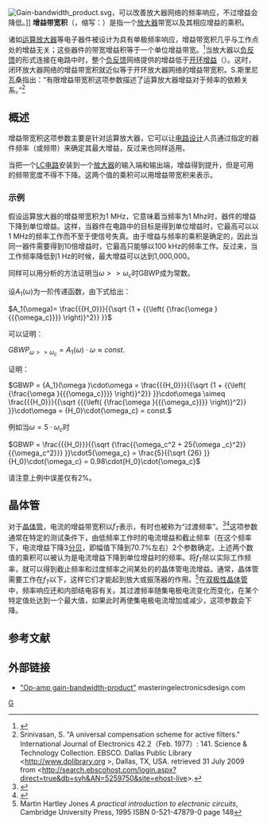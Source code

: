 {{NoteTA
|G1=Electronics
}}
[[File:Gain-bandwidth_product.svg|thumb]]，可以改善放大器网络的频率响应，不过增益会降低。]]
'''增益带宽积'''（{{lang-en|'''gain–bandwidth product'''}}，缩写：{{lang|en|'''GBWP''', '''GBW''', '''GBP''' or '''GB'''}}）是指一个[[放大器|放大器]]带宽以及其相应增益的乘积。

诸如[[运算放大器|运算放大器]]等电子器件被设计为具有单极频率响应，增益带宽积几乎与工作点处的增益无关；这些器件的带宽增益积等于一个单位增益带宽。<ref>{{cite book|title=Analog And Digital Electronics|author=U. A. Bakshi and A. P. Godse|publisher=Technical Publications|year=2009|isbn=978-81-8431-708-4|pages=2–5|url=http://books.google.com/books?id=Nw-1RETEUFUC&pg=SA1-PA105}}</ref>当放大器以[[负反馈放大器|负反馈]]的形式连接在电路中时，整个[[负反馈|负反馈]]网络提供的增益低于[[开环增益|开环增益]]（{{lang|en|Open-loop gain}}）。这时，闭环放大器网络的增益带宽积就近似等于开环放大器网络的增益带宽积。S.斯里尼瓦桑指出：“有限增益带宽积这项参数描述了运算放大器增益对于频率的依赖关系。”<ref>Srinivasan, S. "A universal compensation scheme for active filters." International Journal of Electronics 42.2（Feb. 1977）: 141. Science & Technology Collection. EBSCO. Dallas Public Library <http://www.dplibrary.org {{webarchive|url=https://web.archive.org/web/20110630045749/http://www.dplibrary.org/ |date=2011-06-30 }}>, Dallas, TX, USA.  retrieved 31 July 2009 from <http://search.ebscohost.com/login.aspx?direct=true&db=syh&AN=5259750&site=ehost-live>.</ref>

== 概述 ==
增益带宽积这项参数主要是针对运算放大器，它可以让[[电路设计|电路设计]]人员通过指定的器件频率（或频带）来确定其最大增益，反过来也同样适用。

当把一个[[LC电路|LC电路]]安装到一个[[放大器|放大器]]的输入端和输出端，增益得到提升，但是可用的频带宽度不得不下降。这两个值的乘积可以用增益带宽积来表示。

=== 示例 ===
假设运算放大器的增益带宽积为1 MHz，它意味着当频率为1 Mhz时，器件的增益下降到单位增益。这样，当器件在电路中的目标是得到单位增益时，它最高可以以1 MHz的频率工作而不至于使信号失真。由于增益与频率的乘积是确定的，因此当同一器件需要得到10倍增益时，它最高只能够以100 kHz的频率工作。反过来，当工作频率降低到1 Hz的时候，最大增益可以达到1,000,000。

同样可以用分析的方法证明当<math>\omega >> \omega_c</math>时GBWP成为常数。

设<math>A_1(\omega)</math>为一阶传递函数，由下式给出：

<math>A_1(\omega)= \frac{{{H_0}}}{{\sqrt {1 + {{\left( {\frac{\omega }{{{\omega_c}}}} \right)}^2}} }}</math>

可以证明：

<math>GBWP_{\omega  >  > {\omega_c}} = {A_1}(\omega)\cdot\omega  \approx const.</math>

证明：

<math>GBWP = {A_1}(\omega )\cdot\omega  = \frac{{{H_0}}}{{\sqrt {1 + {{\left( {\frac{\omega }{{{\omega_c}}}} \right)}^2}} }}\cdot\omega \simeq \frac{{{H_0}}}{{\sqrt {{{\left( {\frac{\omega }{{{\omega_c}}}} \right)}^2}} }}\cdot\omega = {H_0}\cdot{\omega_c} = const.</math>

例如当<math>\omega = 5\cdot \omega_c</math>时

<math>GBWP = \frac{{{H_0}}}{{\sqrt {\frac{{\omega_c^2 + 25{\omega _c}^2}}{{\omega_c^2}}} }}\cdot5{\omega_c} = \frac{5}{{\sqrt {26} }}{H_0}\cdot{\omega_c} = 0.98\cdot{H_0}\cdot{\omega_c}</math>

请注意上例中误差仅有2%。

== 晶体管 ==
对于[[晶体管|晶体管]]，电流的增益带宽积以<math>f_T</math>表示，有时也被称为“过渡频率”。<ref>
{{cite book
 | title = Principles of transistor circuits: introduction to the design of amplifiers, receivers, and digital
 | edition = 9th
 | author = Stanley William Amos and Mike James
 | publisher = Newnes
 | year = 2000
 | isbn = 978-0-7506-4427-3
 | page = 169
 | url = http://books.google.com/books?id=mfec2Zw_b7wC&pg=PA169
 }}</ref><ref>
{{cite book
 | title = Fundamentals of semiconductor devices
 | author = M K Achuthan and K N Bhat
 | publisher = Tata McGraw-Hill Education
 | year = 2007
 | isbn = 978-0-07-061220-4
 | page = 408
 | url = http://books.google.com/books?id=REQkwBF4cVoC&pg=PA408
 }}</ref>这项参数通常在特定的测试条件下，由低频率工作时的电流增益和截止频率（在这个频率下，电流增益下降3[[分贝|分贝]]，即幅值下降到70.7%左右）2个参数确定。上述两个数值的乘积可以被认为是电流增益下降到单位增益时的频率。将<math>f_T</math>除以实际工作频率，就可以得到截止频率和过度频率之间某处的的晶体管电流增益。通常，晶体管需要工作在<math>f_T</math>以下，这样它们才能起到放大或振荡器的作用。<ref> Martin Hartley Jones  ''A practical introduction to electronic circuits'', Cambridge University Press, 1995 ISBN 0-521-47879-0  page 148 </ref>在[[双极性晶体管|双极性晶体管]]中，频率响应还和内部结电容有关。其过渡频率随集电极电流变化而变化，在某个特定值处达到一个最大值，如果此时再使集电极电流增加或减少，这项参数会下降。

== 参考文献 ==
{{reflist}}

== 外部链接 ==

* [http://masteringelectronicsdesign.com/an-op-amp-gain-bandwidth-product/ "Op-amp gain-bandwidth-product"] {{Wayback|url=http://masteringelectronicsdesign.com/an-op-amp-gain-bandwidth-product/ |date=20201112030746 }} masteringelectronicsdesign.com

[[Category:放大器电路|G]]